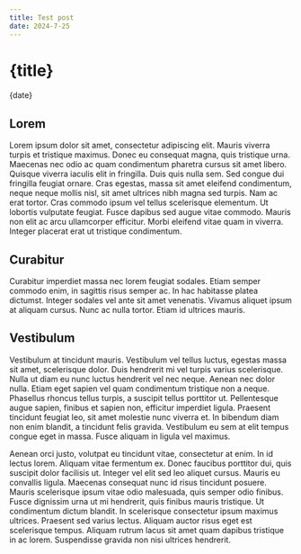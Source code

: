 ```yaml
---
title: Test post
date: 2024-7-25
---
```


# {title}
{date}

## Lorem

Lorem ipsum dolor sit amet, consectetur adipiscing elit. Mauris viverra turpis et tristique maximus. Donec eu consequat magna, quis tristique urna. Maecenas nec odio ac quam condimentum pharetra cursus sit amet libero. Quisque viverra iaculis elit in fringilla. Duis quis nulla sem. Sed congue dui fringilla feugiat ornare. Cras egestas, massa sit amet eleifend condimentum, neque neque mollis nisl, sit amet ultrices nibh magna sed turpis. Nam ac erat tortor. Cras commodo ipsum vel tellus scelerisque elementum. Ut lobortis vulputate feugiat. Fusce dapibus sed augue vitae commodo. Mauris non elit ac arcu ullamcorper efficitur. Morbi eleifend vitae quam in viverra. Integer placerat erat ut tristique condimentum.

## Curabitur
Curabitur imperdiet massa nec lorem feugiat sodales. Etiam semper commodo enim, in sagittis risus semper ac. In hac habitasse platea dictumst. Integer sodales vel ante sit amet venenatis. Vivamus aliquet ipsum at aliquam cursus. Nunc ac nulla tortor. Etiam id ultrices mauris.

## Vestibulum
Vestibulum at tincidunt mauris. Vestibulum vel tellus luctus, egestas massa sit amet, scelerisque dolor. Duis hendrerit mi vel turpis varius scelerisque. Nulla ut diam eu nunc luctus hendrerit vel nec neque. Aenean nec dolor nulla. Etiam eget sapien vel quam condimentum tristique non a neque. Phasellus rhoncus tellus turpis, a suscipit tellus porttitor ut. Pellentesque augue sapien, finibus et sapien non, efficitur imperdiet ligula. Praesent tincidunt feugiat leo, sit amet molestie nunc viverra et. In bibendum diam non enim blandit, a tincidunt felis gravida. Vestibulum eu sem at elit tempus congue eget in massa. Fusce aliquam in ligula vel maximus.

Aenean orci justo, volutpat eu tincidunt vitae, consectetur at enim. In id lectus lorem. Aliquam vitae fermentum ex. Donec faucibus porttitor dui, quis suscipit dolor facilisis ut. Integer vel elit sed leo aliquet cursus. Mauris eu convallis ligula. Maecenas consequat nunc id risus tincidunt posuere. Mauris scelerisque ipsum vitae odio malesuada, quis semper odio finibus. Fusce dignissim urna ut mi hendrerit, quis finibus mauris tristique. Ut condimentum dictum blandit. In scelerisque consectetur ipsum maximus ultrices. Praesent sed varius lectus. Aliquam auctor risus eget est scelerisque tempus. Aliquam rutrum lacus sit amet quam dapibus tristique in ac lorem. Suspendisse gravida non nisi ultrices hendrerit.